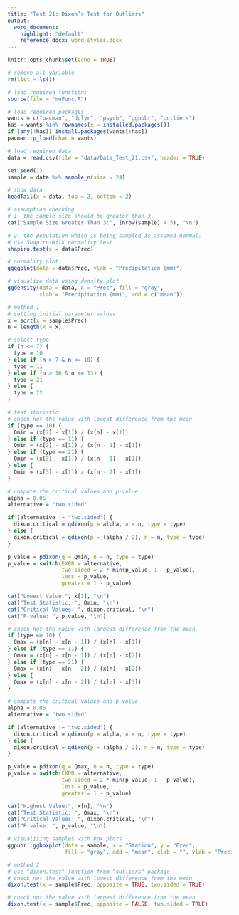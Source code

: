 ```yaml
---
title: "Test 21: Dixon’s Test for Outliers"
output:
  word_document:
    highlight: "default"
    reference_docx: word_styles.docx
---
```


```r
knitr::opts_chunk$set(echo = TRUE)
```

```r
# remove all variable
rm(list = ls())

# load required functions
source(file = "muFunc.R")

# load required packages
wants = c("pacman", "dplyr", "psych", "ggpubr", "outliers")
has = wants %in% rownames(x = installed.packages())
if (any(!has)) install.packages(wants[!has])
pacman::p_load(char = wants)

# load required data
data = read.csv(file = "data/Data_Test_21.csv", header = TRUE)

set.seed(1)
sample = data %>% sample_n(size = 24)

# show data
headTail(x = data, top = 2, bottom = 2)
```

```r
# assumption checking
# 1. the sample size should be greater than 3.
cat("Sample Size Greater Than 3:", (nrow(sample) > 3), "\n")

# 2. the population which is being sampled is assumed normal.
# use Shapiro-Wilk normality test
shapiro.test(x = data$Prec)

# normality plot
ggqqplot(data = data$Prec, ylab = "Precipitation (mm)")

# visualize data using density plot
ggdensity(data = data, x = "Prec", fill = "gray",
          xlab = "Precipitation (mm)", add = c("mean"))
```

```r
# method 1
# setting initial parameter values
x = sort(x = sample$Prec)
n = length(x = x)

# select type
if (n <= 7) {
  type = 10
} else if (n > 7 & n <= 10) {
  type = 11
} else if (n > 10 & n <= 13) {
  type = 21
} else {
  type = 22
}

# test statistic
# check not the value with lowest difference from the mean
if (type == 10) {
  Qmin = (x[2] - x[1]) / (x[n] - x[1])
} else if (type == 11) {
  Qmin = (x[2] - x[1]) / (x[n - 1] - x[1])
} else if (type == 21) {
  Qmin = (x[3] - x[1]) / (x[n - 1] - x[1])
} else {
  Qmin = (x[3] - x[1]) / (x[n - 2] - x[1])
}

# compute the critical values and p-value
alpha = 0.05
alternative = "two.sided"

if (alternative != "two.sided") {
  dixon.critical = qdixon(p = alpha, n = n, type = type)
} else {
  dixon.critical = qdixon(p = (alpha / 2), n = n, type = type)
}

p_value = pdixon(q = Qmin, n = n, type = type)
p_value = switch(EXPR = alternative,
                 two.sided = 2 * min(p_value, 1 - p_value),
                 less = p_value,
                 greater = 1 - p_value)

cat("Lowest Value:", x[1], "\n")
cat("Test Statistic: ", Qmin, "\n")
cat("Critical Values: ", dixon.critical, "\n")
cat("P-value: ", p_value, "\n")

# check not the value with largest difference from the mean
if (type == 10) {
  Qmax = (x[n] - x[n - 1]) / (x[n] - x[1])
} else if (type == 11) {
  Qmax = (x[n] - x[n - 1]) / (x[n] - x[2])
} else if (type == 21) {
  Qmax = (x[n] - x[n - 2]) / (x[n] - x[2])
} else {
  Qmax = (x[n] - x[n - 2]) / (x[n] - x[3])
}

# compute the critical values and p-value
alpha = 0.05
alternative = "two.sided"

if (alternative != "two.sided") {
  dixon.critical = qdixon(p = alpha, n = n, type = type)
} else {
  dixon.critical = qdixon(p = (alpha / 2), n = n, type = type)
}

p_value = pdixon(q = Qmax, n = n, type = type)
p_value = switch(EXPR = alternative,
                 two.sided = 2 * min(p_value, 1 - p_value),
                 less = p_value,
                 greater = 1 - p_value)

cat("Highest Value:", x[n], "\n")
cat("Test Statistic: ", Qmax, "\n")
cat("Critical Values: ", dixon.critical, "\n")
cat("P-value: ", p_value, "\n")

# visualizing samples with box plots
ggpubr::ggboxplot(data = sample, x = "Station", y = "Prec", 
                  fill = "gray", add = "mean", xlab = "", ylab = "Precipitation (mm)")

# method 2
# use "dixon.test" function from "outliers" package
# check not the value with lowest difference from the mean
dixon.test(x = sample$Prec, opposite = TRUE, two.sided = TRUE)

# check not the value with largest difference from the mean
dixon.test(x = sample$Prec, opposite = FALSE, two.sided = TRUE)
```
